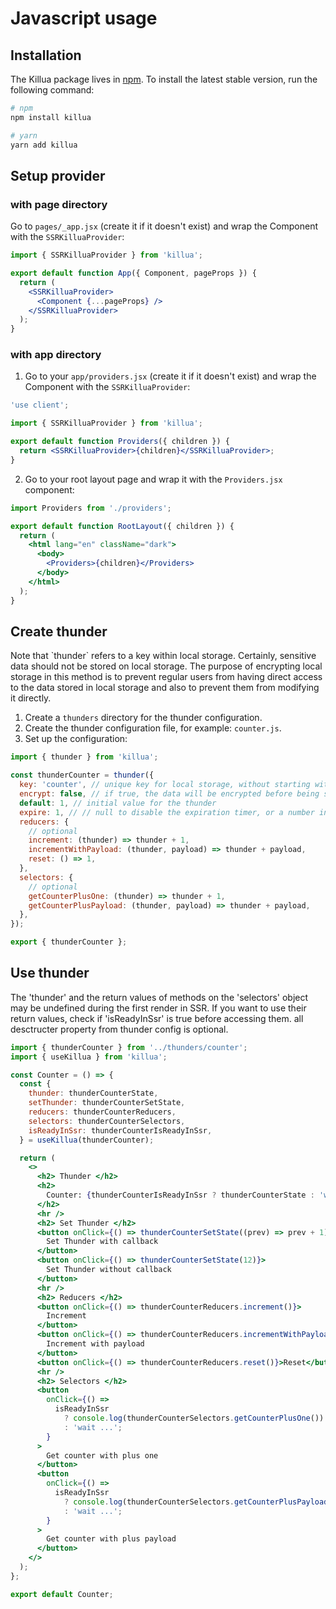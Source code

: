 
# Javascript usage

## Installation

The Killua package lives in [npm](https://www.npmjs.com/package/killua). To
install the latest stable version, run the following command:

```bash
# npm
npm install killua

# yarn
yarn add killua
```

## Setup provider

### with page directory

Go to `pages/_app.jsx` (create it if it doesn't exist) and wrap the Component
with the `SSRKilluaProvider`:

```jsx showLineNumbers {1,5,7} filename="pages/_app.jsx" copy
import { SSRKilluaProvider } from 'killua';

export default function App({ Component, pageProps }) {
  return (
    <SSRKilluaProvider>
      <Component {...pageProps} />
    </SSRKilluaProvider>
  );
}
```

### with app directory

1. Go to your `app/providers.jsx` (create it if it doesn't exist) and wrap the
   Component with the `SSRKilluaProvider`:

```jsx showLineNumbers {1,3,6,9} filename="app/providers.jsx" copy
'use client';

import { SSRKilluaProvider } from 'killua';

export default function Providers({ children }) {
  return <SSRKilluaProvider>{children}</SSRKilluaProvider>;
}
```

2.  Go to your root layout page and wrap it with the `Providers.jsx` component:

```jsx showLineNumbers {1,7,9} filename="pages/_app.jsx" copy
import Providers from './providers';

export default function RootLayout({ children }) {
  return (
    <html lang="en" className="dark">
      <body>
        <Providers>{children}</Providers>
      </body>
    </html>
  );
}
```

## Create thunder

<Callout type="warning" emoji="⚠️">
  Note that `thunder` refers to a key within local storage.
</Callout>
<Callout type="warning" emoji="⚠️">
  Certainly, sensitive data should not be stored on local storage. The purpose
  of encrypting local storage in this method is to prevent regular users from
  having direct access to the data stored in local storage and also to prevent
  them from modifying it directly.
</Callout>

1. Create a `thunders` directory for the thunder configuration. 
2. Create the thunder configuration file, for example: `counter.js`. 
3. Set up the configuration:

```js showLineNumbers filename="thunders/counter.js" copy
import { thunder } from 'killua';

const thunderCounter = thunder({
  key: 'counter', // unique key for local storage, without starting with "thunder"
  encrypt: false, // if true, the data will be encrypted before being stored in local storage
  default: 1, // initial value for the thunder
  expire: 1, // // null to disable the expiration timer, or a number indicating the expiration time in minutes
  reducers: {
    // optional
    increment: (thunder) => thunder + 1,
    incrementWithPayload: (thunder, payload) => thunder + payload,
    reset: () => 1,
  },
  selectors: {
    // optional
    getCounterPlusOne: (thunder) => thunder + 1,
    getCounterPlusPayload: (thunder, payload) => thunder + payload,
  },
});

export { thunderCounter };
```

## Use thunder

<Callout type="warning" emoji="⚠️">
  The 'thunder' and the return values of methods on the 'selectors' object may
  be undefined during the first render in SSR. If you want to use their return
  values, check if 'isReadyInSsr' is true before accessing them.
</Callout>
<Callout type="warning" emoji="⚠️">
  all desctructer property from thunder config is optional.
</Callout>

```jsx showLineNumbers {5-11,17,38-55} filename="component/counter.js" copy
import { thunderCounter } from '../thunders/counter';
import { useKillua } from 'killua';

const Counter = () => {
  const {
    thunder: thunderCounterState,
    setThunder: thunderCounterSetState,
    reducers: thunderCounterReducers,
    selectors: thunderCounterSelectors,
    isReadyInSsr: thunderCounterIsReadyInSsr,
  } = useKillua(thunderCounter);

  return (
    <>
      <h2> Thunder </h2>
      <h2>
        Counter: {thunderCounterIsReadyInSsr ? thunderCounterState : 'wait ...'}
      </h2>
      <hr />
      <h2> Set Thunder </h2>
      <button onClick={() => thunderCounterSetState((prev) => prev + 1)}>
        Set Thunder with callback
      </button>
      <button onClick={() => thunderCounterSetState(12)}>
        Set Thunder without callback
      </button>
      <hr />
      <h2> Reducers </h2>
      <button onClick={() => thunderCounterReducers.increment()}>
        Increment
      </button>
      <button onClick={() => thunderCounterReducers.incrementWithPayload(5)}>
        Increment with payload
      </button>
      <button onClick={() => thunderCounterReducers.reset()}>Reset</button>
      <hr />
      <h2> Selectors </h2>
      <button
        onClick={() =>
          isReadyInSsr
            ? console.log(thunderCounterSelectors.getCounterPlusOne())
            : 'wait ...';
        }
      >
        Get counter with plus one
      </button>
      <button
        onClick={() =>
          isReadyInSsr
            ? console.log(thunderCounterSelectors.getCounterPlusPayload(10))
            : 'wait ...';
        }
      >
        Get counter with plus payload
      </button>
    </>
  );
};

export default Counter;
```

